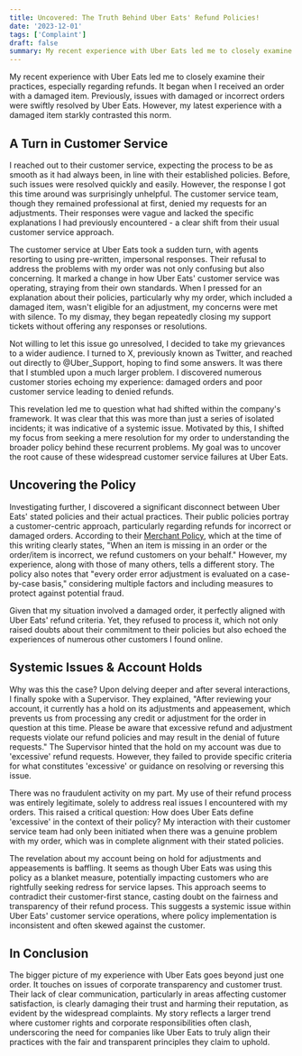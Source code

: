 ```yaml
---
title: Uncovered: The Truth Behind Uber Eats' Refund Policies!
date: '2023-12-01'
tags: ['Complaint']
draft: false
summary: My recent experience with Uber Eats led me to closely examine their practices, especially regarding refunds. It began when I received an order with a damaged item. Previously, issues with damaged or incorrect orders were swiftly resolved by Uber Eats. However, my latest experience with a damaged item starkly contrasted this norm.
---
```


My recent experience with Uber Eats led me to closely examine their practices, especially regarding refunds. It began when I received an order with a damaged item. Previously, issues with damaged or incorrect orders were swiftly resolved by Uber Eats. However, my latest experience with a damaged item starkly contrasted this norm.

## A Turn in Customer Service

I reached out to their customer service, expecting the process to be as smooth as it had always been, in line with their established policies. Before, such issues were resolved quickly and easily. However, the response I got this time around was surprisingly unhelpful. The customer service team, though they remained professional at first, denied my requests for an adjustments. Their responses were vague and lacked the specific explanations I had previously encountered - a clear shift from their usual customer service approach. 

The customer service at Uber Eats took a sudden turn, with agents resorting to using pre-written, impersonal responses. Their refusal to address the problems with my order was not only confusing but also concerning. It marked a change in how Uber Eats' customer service was operating, straying from their own standards. When I pressed for an explanation about their policies, particularly why my order, which included a damaged item, wasn't eligible for an adjustment, my concerns were met with silence. To my dismay, they began repeatedly closing my support tickets without offering any responses or resolutions.

Not willing to let this issue go unresolved, I decided to take my grievances to a wider audience. I turned to X, previously known as Twitter, and reached out directly to @Uber_Support, hoping to find some answers. It was there that I stumbled upon a much larger problem. I discovered numerous customer stories echoing my experience: damaged orders and poor customer service leading to denied refunds.

This revelation led me to question what had shifted within the company's framework. It was clear that this was more than just a series of isolated incidents; it was indicative of a systemic issue. Motivated by this, I shifted my focus from seeking a mere resolution for my order to understanding the broader policy behind these recurrent problems. My goal was to uncover the root cause of these widespread customer service failures at Uber Eats.

## Uncovering the Policy

Investigating further, I discovered a significant disconnect between Uber Eats' stated policies and their actual practices. Their public policies portray a customer-centric approach, particularly regarding refunds for incorrect or damaged orders. According to their [Merchant Policy](https://help.uber.com/merchants-and-restaurants/article/managing-refunds-for-missing-or-incorrect-orders-?nodeId=9aa57e9b-8bbf-4aa7-91d6-96ca77682dd2), which at the time of this writing clearly states, "When an item is missing in an order or the order/item is incorrect, we refund customers on your behalf." However, my experience, along with those of many others, tells a different story. The policy also notes that "every order error adjustment is evaluated on a case-by-case basis," considering multiple factors and including measures to protect against potential fraud. 

Given that my situation involved a damaged order, it perfectly aligned with Uber Eats' refund criteria. Yet, they refused to process it, which not only raised doubts about their commitment to their policies but also echoed the experiences of numerous other customers I found online.

## Systemic Issues & Account Holds

Why was this the case? Upon delving deeper and after several interactions, I finally spoke with a Supervisor. They explained, "After reviewing your account, it currently has a hold on its adjustments and appeasement, which prevents us from processing any credit or adjustment for the order in question at this time. Please be aware that excessive refund and adjustment requests violate our refund policies and may result in the denial of future requests." The Supervisor hinted that the hold on my account was due to 'excessive' refund requests. However, they failed to provide specific criteria for what constitutes 'excessive' or guidance on resolving or reversing this issue.

There was no fraudulent activity on my part. My use of their refund process was entirely legitimate, solely to address real issues I encountered with my orders. This raised a critical question: How does Uber Eats define 'excessive' in the context of their policy? My interaction with their customer service team had only been initiated when there was a genuine problem with my order, which was in complete alignment with their stated policies.

The revelation about my account being on hold for adjustments and appeasements is baffling. It seems as though Uber Eats was using this policy as a blanket measure, potentially impacting customers who are rightfully seeking redress for service lapses. This approach seems to contradict their customer-first stance, casting doubt on the fairness and transparency of their refund process. This suggests a systemic issue within Uber Eats' customer service operations, where policy implementation is inconsistent and often skewed against the customer.

## In Conclusion

The bigger picture of my experience with Uber Eats goes beyond just one order. It touches on issues of corporate transparency and customer trust. Their lack of clear communication, particularly in areas affecting customer satisfaction, is clearly damaging their trust and harming their reputation, as evident by the widespread complaints. My story reflects a larger trend where customer rights and corporate responsibilities often clash, underscoring the need for companies like Uber Eats to truly align their practices with the fair and transparent principles they claim to uphold.
